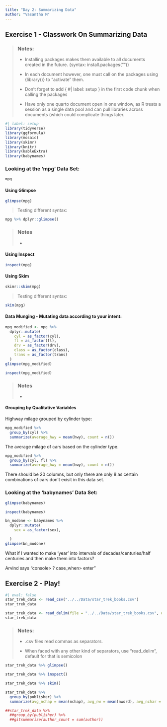 ---
title: "Day 2: Summarizing Data"
author: "Vasantha M"
---

## Exercise 1 - Classwork On Summarizing Data

> ### Notes:
>
> -   Installing packages makes them available to all documents created in the future. {syntax: install.packages("")}
>
> -   In each document however, one must call on the packages using {library()} to "activate" them.
>
> -   Don't forget to add { #\| label: setup } in the first code chunk when calling the packages
>
> -   Have only one quarto document open in one window, as R treats a session as a single data pool and can pull libraries across documents (which could complicate things later.

```{r}
#| label: setup
library(tidyverse)
library(ggformula)
library(mosaic)
library(skimr)
library(knitr)
library(kableExtra)
library(babynames)
```

### Looking at the 'mpg' Data Set:

```{r}
mpg
```

#### Using Glimpse

```{r}
glimpse(mpg)
```

> Testing different syntax:

```{r}
mpg %>% dplyr::glimpse()
```

> ### Notes
>
> -   

#### Using Inspect

```{r}
inspect(mpg)
```

#### Using Skim

```{r}
skimr::skim(mpg)
```

> Testing different syntax:

```{r}
skim(mpg)
```

#### Data Munging - Mutating data according to your intent:

```{r}
mpg_modified <- mpg %>%
  dplyr::mutate(
    cyl = as_factor(cyl),
    fl = as_factor(fl),
    drv = as_factor(drv),
    class = as_factor(class),
    trans = as_factor(trans)
  )
glimpse(mpg_modified)
```

```{r}
inspect(mpg_modified)
```

> ### Notes
>
> -   

#### Grouping by Qualitative Variables

Highway milage grouped by cylinder type:

```{r}
mpg_modified %>%
  group_by(cyl) %>%
  summarize(average_hwy = mean(hwy), count = n())
```

The average milage of cars based on the cylinder type.

```{r}
mpg_modified %>%
  group_by(cyl, fl) %>%
  summarize(average_hwy = mean(hwy), count = n())
```

There should be 20 columns, but only there are only 8 as certain combinations of cars don't exisit in this data set.

### Looking at the 'babynames' Data Set:

```{r}
glimpse(babynames)
```

```{r}
inspect(babynames)
```

```{r}
bn_modone <- babynames %>%
  dplyr::mutate(
    sex = as_factor(sex),

  )
glimpse(bn_modone)
```

What if I wanted to make 'year' into intervals of decades/centuries/half centuries and then make them into factors?

Arvind says "console\> ? case_when\> enter"

## Exercise 2 - Play!

```{r}
#| eval: false
star_trek_data <- read_csv("../../Data/star_trek_books.csv")
star_trek_data
```

```{r}
star_trek_data <- read_delim(file = "../../Data/star_trek_books.csv", delim = ";")
star_trek_data
```

> ### Notes:
>
> -   .csv files read commas as separators.
>
> -   When faced with any other kind of separators, use "read_delim", default for that is semicolon

```{r}
star_trek_data %>% glimpse()
```

```{r}
star_trek_data %>% inspect()
```

```{r}
star_trek_data %>% skim()
```

```{r}
star_trek_data %>%
  group_by(publisher) %>%
  summarize(avg_nchap = mean(nchap), avg_nw = mean(nword), avg_nchar = mean(nchar), count = n())
```

```{r}
##star_trek_data %>% 
  ##group_by(publisher) %>% 
  ##gitsummarize(author_count = sum(author))
```
